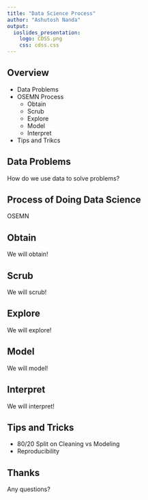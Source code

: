 ```yaml
---
title: "Data Science Process"
author: "Ashutosh Nanda"
output:
  ioslides_presentation:
    logo: CDSS.png
    css: cdss.css
---
```


## Overview

- Data Problems
- OSEMN Process
    +  Obtain
    +  Scrub
    +  Explore
    +  Model
    +  Interpret
- Tips and Trikcs

## Data Problems

How do we use data to solve problems?

## Process of Doing Data Science

OSEMN

## Obtain 

We will obtain!

## Scrub 

We will scrub!

## Explore 

We will explore!

## Model 

We will model!

## Interpret

We will interpret!

## Tips and Tricks

- 80/20 Split on Cleaning vs Modeling
- Reproducibility

## Thanks

Any questions?